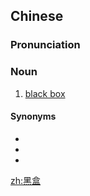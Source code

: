 ==Chinese==
{{zh-forms}}

===Pronunciation===
{{zh-pron
|m=hēihé
|cat=n
}}

===Noun===
{{zh-noun}}

# [[black box]]

====Synonyms====
* {{zh-l|黑盒子}}
* {{zh-l|黑箱}}
* {{zh-l|黑匣子}}

[[zh:黑盒]]